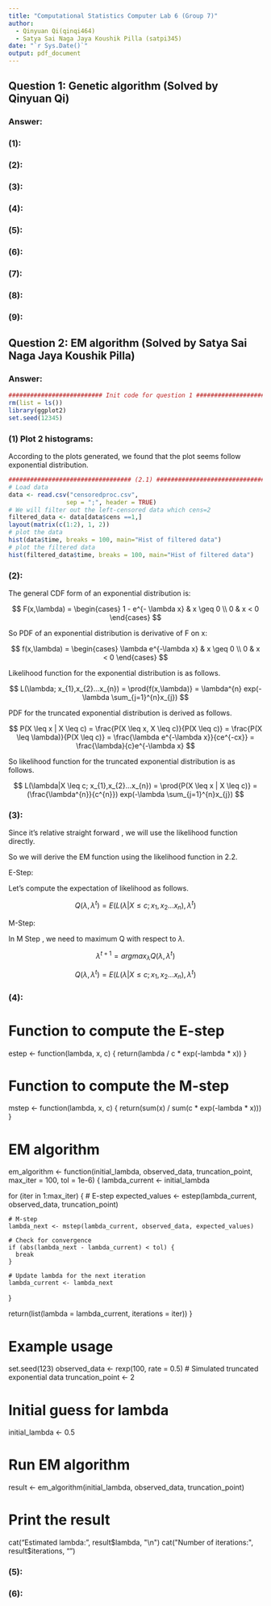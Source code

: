 ```yaml
---
title: "Computational Statistics Computer Lab 6 (Group 7)"
author: 
  - Qinyuan Qi(qinqi464)
  - Satya Sai Naga Jaya Koushik	Pilla (satpi345)
date: "`r Sys.Date()`"
output: pdf_document
---
```


## Question 1: Genetic algorithm (Solved by Qinyuan Qi)

### Answer:

### (1):

### (2):

### (3):

### (4):

### (5):

### (6):

### (7):

### (8):

### (9):

## Question 2: EM algorithm (Solved by Satya Sai Naga Jaya Koushik Pilla)

### Answer:

```r
########################## Init code for question 1 ############################
rm(list = ls())
library(ggplot2)
set.seed(12345)
```
### (1) Plot 2 histograms:

According to the plots generated, we found that the plot seems follow exponential distribution.

```r
################################## (2.1) #######################################
# Load data
data <- read.csv("censoredproc.csv", 
                sep = ";", header = TRUE)
# We will filter out the left-censored data which cens=2
filtered_data <- data[data$cens ==1,]
layout(matrix(c(1:2), 1, 2))
# plot the data
hist(data$time, breaks = 100, main="Hist of filtered data")
# plot the filtered data
hist(filtered_data$time, breaks = 100, main="Hist of filtered data")
```

### (2):

The general CDF form of an exponential distribution is:

$$
F(x,\lambda) = \begin{cases} 1 - e^{- \lambda x} & x \geq 0 \\ 0 & x < 0 \end{cases}
$$

So PDF of an exponential distribution is derivative of F on x:

$$
f(x,\lambda) = \begin{cases} \lambda e^{-\lambda x} & x \geq 0 \\ 0 & x < 0 \end{cases}
$$


Likelihood function for the exponential distribution is as follows.

$$
L(\lambda; x_{1},x_{2}...x_{n}) = \prod{f(x,\lambda)} = \lambda^{n} exp(-\lambda \sum_{j=1}^{n}x_{j})
$$

PDF for the truncated exponential distribution is derived as follows.

$$
P(X \leq x | X \leq c) = \frac{P(X \leq x, X \leq c)}{P(X \leq c)} = \frac{P(X \leq \lambda)}{P(X \leq c)} = \frac{\lambda e^{-\lambda x}}{ce^{-cx}} = \frac{\lambda}{c}e^{-\lambda x}
$$

So likelihood function for the truncated exponential distribution is as follows.

$$
L(\lambda|X \leq c; x_{1},x_{2}...x_{n}) = \prod{P(X \leq x | X \leq c)} = (\frac{\lambda^{n}}{c^{n}}) exp(-\lambda \sum_{j=1}^{n}x_{j})
$$

### (3):

Since it's relative straight forward , we will use the likelihood function directly.

So we will derive the EM function using the likelihood function in 2.2.

E-Step:

Let's compute the expectation of likelihood as follows.

$$
Q(\lambda,{\lambda}^{t}) = E(L(\lambda|X \leq c; x_{1},x_{2}...x_{n}),{\lambda}^{t})
$$

M-Step:

In M Step , we need to maximum Q with respect to  $\lambda$.

$$
\lambda^{t+1} = argmax_{\lambda} Q(\lambda,{\lambda}^{t})
$$

$$
Q(\lambda,{\lambda}^{t}) = E(L(\lambda|X \leq c; x_{1},x_{2}...x_{n}),{\lambda}^{t})
$$

### (4):

# Function to compute the E-step
estep <- function(lambda, x, c) {
  return(lambda / c * exp(-lambda * x))
}

# Function to compute the M-step
mstep <- function(lambda, x, c) {
  return(sum(x) / sum(c * exp(-lambda * x)))
}

# EM algorithm
em_algorithm <- function(initial_lambda, observed_data, truncation_point, max_iter = 100, tol = 1e-6) {
  lambda_current <- initial_lambda
  
  for (iter in 1:max_iter) {
    # E-step
    expected_values <- estep(lambda_current, observed_data, truncation_point)
    
    # M-step
    lambda_next <- mstep(lambda_current, observed_data, expected_values)
    
    # Check for convergence
    if (abs(lambda_next - lambda_current) < tol) {
      break
    }
    
    # Update lambda for the next iteration
    lambda_current <- lambda_next
  }
  
  return(list(lambda = lambda_current, iterations = iter))
}

# Example usage
set.seed(123)
observed_data <- rexp(100, rate = 0.5)  # Simulated truncated exponential data
truncation_point <- 2

# Initial guess for lambda
initial_lambda <- 0.5

# Run EM algorithm
result <- em_algorithm(initial_lambda, observed_data, truncation_point)

# Print the result
cat("Estimated lambda:", result$lambda, "\n")
cat("Number of iterations:", result$iterations, "\n")

### (5):

### (6):
